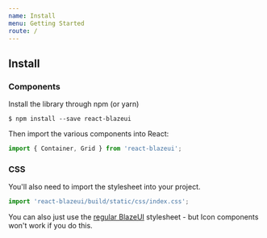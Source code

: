 ```yaml
---
name: Install
menu: Getting Started
route: /
---
```


## Install

### Components
Install the library through npm (or yarn)
```shell
$ npm install --save react-blazeui
```

Then import the various components into React:
```js
import { Container, Grid } from 'react-blazeui';
```

### CSS
You'll also need to import the stylesheet into your project.
```js
import 'react-blazeui/build/static/css/index.css';
```

You can also just use the [regular BlazeUI](https://www.blazeui.com/getting-started/install) stylesheet - but Icon components won't work if you do this.